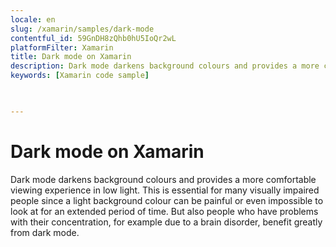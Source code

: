 ```yaml
---
locale: en
slug: /xamarin/samples/dark-mode
contentful_id: 59GnDH8zQhb0hU5IoQr2wL
platformFilter: Xamarin
title: Dark mode on Xamarin
description: Dark mode darkens background colours and provides a more comfortable viewing experience in low light.
keywords: [Xamarin code sample]


	
---
```


# Dark mode on Xamarin

Dark mode darkens background colours and provides a more comfortable viewing experience in low light. This is essential for many visually impaired people since a light background colour can be painful or even impossible to look at for an extended period of time. But also people who have problems with their concentration, for example due to a brain disorder, benefit greatly from dark mode.

<CodeSample id="screen-dark-mode" locale="en" platform="xamarin"/>